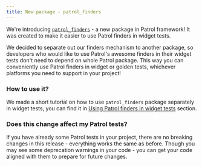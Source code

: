 ```yaml
---
title: New package - patrol_finders
---
```


We're introducing [`patrol_finders`] - a new package in Patrol framework! It was
created to make it easier to use Patrol finders in widget tests.

We decided to separate out our finders mechanism to another package, so
developers who would like to use Patrol's awesome finders in their widget tests
don't need to depend on whole Patrol package. This way you can conveniently use
Patrol finders in widget or golden tests, whichever platforms you need to
support in your project!

### How to use it?

We made a short tutorial on how to use `patrol_finders` package separately in
widget tests, you can find it in [Using Patrol finders in widget tests] section.

### Does this change affect my Patrol tests?

If you have already some Patrol tests in your project, there are no breaking
changes in this release - everything works the same as before. Though you may
see some deprecation warnings in your code - you can get your code aligned with
them to prepare for future changes.

[Using Patrol finders in widget tests]: /patrol/finders/finders-setup
[`patrol_finders`]: https://pub.dev/packages/patrol_finders
